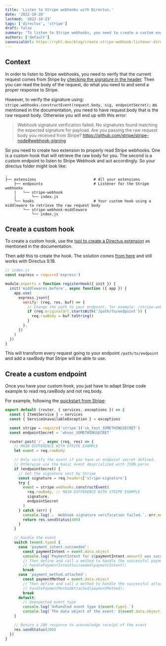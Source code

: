 ```yaml
---
title: 'Listen to Stripe webhooks with Directus.'
date: '2022-10-20'
lastmod: '2022-10-23'
tags: ['directus', 'stripe']
draft: false
summary: 'To listen to Stripe webhooks, you need to create a custom endpoint and a custom hook.'
authors: ['default']
canonicalUrl: https://rphl.dev/blog/create-stripe-webhook-listener-directus
---
```


## Context

In order to listen to Stripe webhooks, you need to verify that the current request
comes from Stripe by [checking the signature in the header](https://stripe.com/docs/webhooks/signatures).
Then you can read the body of the request, do what you need to and send a proper response to Stripe.

However, to verify the signature using: `stripe.webhooks.constructEvent(request.body, sig, endpointSecret);`
as mentioned in the documentation, you need to have request.body that is the raw request body. Otherwise
you will end up with this error:

> Webhook signature verification failed. No signatures found matching the expected signature for payload.
> Are you passing the raw request body you received from Stripe?
> https://github.com/stripe/stripe-node#webhook-signing

So you need to create two extension to properly read Stripe webhooks. One is a custom hook that
will retrieve the raw body for you. The second is a custom endpoint to listen to Stripe Webhook
and act accordingly. So your directus folder might look like:

```
.
├── extensions                          # All your extensions
    ├── endpoints                       # Listener for the Stripe webhooks
    |   └── stripe-webhook
    |       └── index.js
    └── hooks                           # Your custom hook using a middleware to retrieve the raw request body
        └── stripe-webhook-middleware
            └── index.js
```

## Create a custom hook

To create a custom hook, use the [tool to create a Directus extension](https://docs.directus.io/extensions/creating-extensions.html)
as mentioned in the documentation.

Then add this to create the hook. The solution comes
[from here](https://github.com/directus/directus/discussions/8633#discussioncomment-1844107)
and still works with Directus 9.18.

```js
// index.js
const express = require('express')

module.exports = function registerHook({ init }) {
  init('middlewares.before', async function ({ app }) {
    app.use(
      express.json({
        verify: (req, res, buf) => {
          // Change the path to your endpoint, for example: /stripe-webhook
          if (req.originalUrl.startsWith('/path/to/endpoint')) {
            req.rawBody = buf.toString()
          }
        },
      })
    )
  })
}
```

This will transform every request going to your endpoint `/path/to/endpoint` and add a rawBody
that Stripe will be able to use.

## Create a custom endpoint

Once you have your custom hook, you just have to adapt Stripe code example
to read req.rawBody and not req.body.

For example, following the [quickstart from Stripe](https://stripe.com/docs/webhooks/quickstart):

```js
export default (router, { services, exceptions }) => {
  const { ItemsService } = services
  const { ServiceUnavailableException } = exceptions

  const stripe = require('stripe')('sk_test_SOMETHINGSECRET')
  const endpointSecret = 'whsec_SOMETHINGSECRET'

  router.post('/', async (req, res) => {
    // MAIN DIFFERENCE WITH STRIPE EXAMPLE
    let event = req.rawBody

    // Only verify the event if you have an endpoint secret defined.
    // Otherwise use the basic event deserialized with JSON.parse
    if (endpointSecret) {
      // Get the signature sent by Stripe
      const signature = req.headers['stripe-signature']
      try {
        event = stripe.webhooks.constructEvent(
          req.rawBody, // MAIN DIFFERENCE WITH STRIPE EXAMPLE
          signature,
          endpointSecret
        )
      } catch (err) {
        console.log(`⚠️  Webhook signature verification failed.`, err.message)
        return res.sendStatus(400)
      }
    }

    // Handle the event
    switch (event.type) {
      case 'payment_intent.succeeded':
        const paymentIntent = event.data.object
        console.log(`PaymentIntent for ${paymentIntent.amount} was successful!`)
        // Then define and call a method to handle the successful payment intent.
        // handlePaymentIntentSucceeded(paymentIntent);
        break
      case 'payment_method.attached':
        const paymentMethod = event.data.object
        // Then define and call a method to handle the successful attachment of a PaymentMethod.
        // handlePaymentMethodAttached(paymentMethod);
        break
      default:
        // Unexpected event type
        console.log(`Unhandled event type ${event.type}.`)
        console.log(`The data object of the event: ${event.data.object}`)
    }

    // Return a 200 response to acknowledge receipt of the event
    res.sendStatus(200)
  })
}
```
